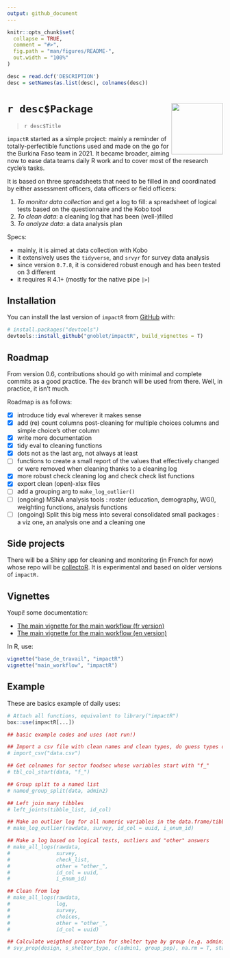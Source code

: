 ```yaml
---
output: github_document
---
```


<!-- README.md is generated from README.Rmd. Please edit that file -->

```r
knitr::opts_chunk$set(
  collapse = TRUE,
  comment = "#>",
  fig.path = "man/figures/README-",
  out.width = "100%"
)

desc = read.dcf('DESCRIPTION')
desc = setNames(as.list(desc), colnames(desc))
```

# `r desc$Package` <img src="man/figures/logo.png" align="right" alt="" width="120"/>

> `r desc$Title`


`impactR` started as a simple project: mainly a reminder of
totally-perfectible functions used and made on the go for the Burkina Faso team in 2021. It became broader, aiming now to ease data teams daily R work and to cover most of the research cycle's tasks.

It is based on three spreadsheets that need to be filled in and coordinated by either assessment officers, data officers or field officers:

1. *To monitor data collection* and get a log to fill: a spreadsheet of logical tests based on the questionnaire and the Kobo tool
2. *To clean data*: a cleaning log that has been (well-)filled
3. *To analyze data*: a data analysis plan


Specs:

- mainly, it is aimed at data collection with Kobo
- it extensively uses the `tidyverse`, and  `srvyr` for survey data analysis
- since version `0.7.8`, it is considered robust enough and has been tested on 3 different 
- it requires R 4.1+ (mostly for the native pipe `|>`)

## Installation

You can install the last version of `impactR` from
[GitHub](https://github.com/) with:

```r
# install.packages("devtools")
devtools::install_github("gnoblet/impactR", build_vignettes = T)
```

## Roadmap

From version 0.6, contributions should go with minimal and complete commits as a good practice. The `dev` branch will be used from there. Well, in practice, it isn't much.

Roadmap is as follows:

- [X] introduce tidy eval wherever it makes sense
- [X] add (re) count columns post-cleaning for multiple choices columns and simple choice's other column
- [X] write more documentation
- [X] tidy eval to cleaning functions
- [X] dots not as the last arg, not always at least
- [ ] functions to create a small report of the values that effectively changed or were removed when cleaning thanks to a cleaning log
- [X] more robust check cleaning log and check check list functions
- [X] export clean (open)-xlsx files
- [ ] add a grouping arg to `make_log_outlier()`
- [ ] (ongoing) MSNA analysis tools : roster (education, demography, WGI), weighting functions, analysis functions
- [ ] (ongoing) Split this big mess into several consolidated small packages : a viz one, an analysis one and a cleaning one


## Side projects

There will be a Shiny app for cleaning and monitoring (in French for now) whose repo will be [collectoR](https://github.com/gnoblet/collectoR). It is experimental and based on older versions of `impactR.`

## Vignettes

Youpi! some documentation:

- [The main vignette for the main workflow (fr version)](https://gnoblet.github.io/impactR/articles/base_de_travail.html)
- [The main vignette for the main workflow (en version)](https://gnoblet.github.io/impactR/articles/main_workflow.html)

In R, use:
```r
vignette("base_de_travail", "impactR")
vignette("main_workflow", "impactR")
```


## Example

These are basics example of daily uses:

```r
# Attach all functions, equivalent to library("impactR")
box::use(impactR[...])

## basic example codes and uses (not run!)

## Import a csv file with clean names and clean types, do guess types on the max number of linse
# import_csv("data.csv")

## Get colnames for sector foodsec whose variables start with "f_"
# tbl_col_start(data, "f_")

## Group split to a named list
# named_group_split(data, admin2)

## Left join many tibbles
# left_joints(tibble_list, id_col)

## Make an outlier log for all numeric variables in the data.frame/tibble
# make_log_outlier(rawdata, survey, id_col = uuid, i_enum_id)

## Make a log based on logical tests, outliers and "other" answers
# make_all_logs(rawdata, 
#               survey, 
#               check_list,
#               other = "other_", 
#               id_col = uuid, 
#               i_enum_id)

## Clean from log
# make_all_logs(rawdata,
#               log,
#               survey, 
#               choices,
#               other = "other_", 
#               id_col = uuid)

## Calculate weigthed proportion for shelter type by group (e.g. administrative areas or population groups)
# svy_prop(design, s_shelter_type, c(admin1, group_pop), na.rm = T, stat_name = "prop", level = 0.95)
```
